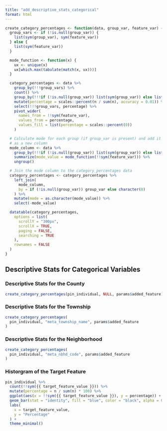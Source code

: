 ```yaml
---
title: "add_descriptive_stats_categorical"
format: html
---
```


```r
create_category_percentages <- function(data, group_var, feature_var) {
  group_vars <- if (!is.null(group_var)) {
    list(sym(group_var), sym(feature_var))
  } else {
    list(sym(feature_var))
  }

  mode_function <- function(x) {
    ux <- unique(x)
    ux[which.max(tabulate(match(x, ux)))]
  }

  category_percentages <- data %>%
    group_by(!!!group_vars) %>%
    count() %>%
    group_by(!!!if (!is.null(group_var)) list(sym(group_var)) else list()) %>%
    mutate(percentage = scales::percent(n / sum(n), accuracy = 0.01)) %>%
    select(!!!group_vars, percentage) %>%
    pivot_wider(
      names_from = !!sym(feature_var),
      values_from = percentage,
      values_fill = list(percentage = scales::percent(0))
    )

  # Calculate mode for each group (if group_var is present) and add it
  # as a new column
  mode_column <- data %>%
    group_by(!!!if (!is.null(group_var)) list(sym(group_var)) else list()) %>%
    summarize(mode_value = mode_function(!!sym(feature_var))) %>%
    ungroup()

  # Join the mode column to the category_percentages data
  category_percentages <- category_percentages %>%
    left_join(
      mode_column,
      by = if (!is.null(group_var)) group_var else character(0)
    ) %>%
    mutate(mode = as.character(mode_value)) %>%
    select(-mode_value)

  datatable(category_percentages,
    options = list(
      scrollY = "300px",
      scrollX = TRUE,
      paging = FALSE,
      searching = TRUE
    ),
    rownames = FALSE
  )
}
```

## Descriptive Stats for Categorical Variables

::: panel-tabset

### Descriptive Stats for the County
```r
create_category_percentages(pin_individual, NULL, params$added_feature)
```

### Descriptive Stats for the Township
```r
create_category_percentages(
  pin_individual, "meta_township_name", params$added_feature
)
```

### Descriptive Stats for the Neighborhood
```r
create_category_percentages(
  pin_individual, "meta_nbhd_code", params$added_feature
)
```

### Historgram of the Target Feature
```r
pin_individual %>%
  count(!!sym({{ target_feature_value }})) %>%
  mutate(percentage = n / sum(n) * 100) %>%
  ggplot(aes(x = !!sym({{ target_feature_value }}), y = percentage)) +
  geom_bar(stat = "identity", fill = "blue", color = "black", alpha = 0.7) +
  labs(
    x = target_feature_value,
    y = "Percentage"
  ) +
  theme_minimal()
```

:::
